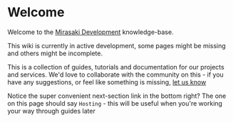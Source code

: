 
# Welcome

Welcome to the [Mirasaki Development](https://mirasaki.dev) knowledge-base.

<Callout>This wiki is currently in active development, some pages might be missing and others might be incomplete.</Callout>

This is a collection of guides, tutorials and documentation for our projects and services. We'd love to collaborate with the community on this - if you have any suggestions, or feel like something is missing, [let us know](https://github.com/Mirasaki/mirasaki-knowledge-base/issues)

<Projects />

<Callout type="info"  emoji="🙏">Notice the super convenient next-section link in the bottom right? The one on this page should say `Hosting` - this will be useful when you're working your way through guides later</Callout>